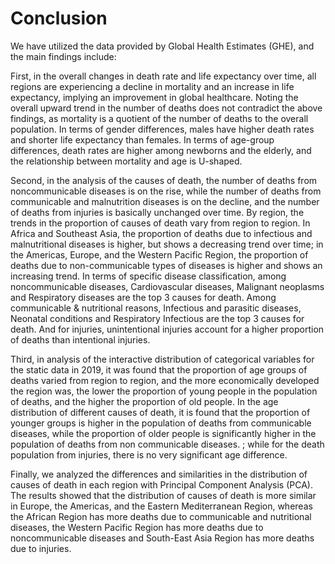 # Conclusion

We have utilized the data provided by Global Health Estimates (GHE), and the main findings include:

First, in the overall changes in death rate and life expectancy over time, all regions are experiencing a decline in mortality and an increase in life expectancy, implying an improvement in global healthcare. Noting the overall upward trend in the number of deaths does not contradict the above findings, as mortality is a quotient of the number of deaths to the overall population. In terms of gender differences, males have higher death rates and shorter life expectancy than females. In terms of age-group differences, death rates are higher among newborns and the elderly, and the relationship between mortality and age is U-shaped.

Second, in the analysis of the causes of death, the number of deaths from noncommunicable diseases is on the rise, while the number of deaths from communicable and malnutrition diseases is on the decline, and the number of deaths from injuries is basically unchanged over time. By region, the trends in the proportion of causes of death vary from region to region. In Africa and Southeast Asia, the proportion of deaths due to infectious and malnutritional diseases is higher, but shows a decreasing trend over time; in the Americas, Europe, and the Western Pacific Region, the proportion of deaths due to non-communicable types of diseases is higher and shows an increasing trend. In terms of specific disease classification, among noncommunicable diseases, Cardiovascular diseases, Malignant neoplasms and Respiratory diseases are the top 3 causes for death. Among communicable & nutritional reasons, Infectious and parasitic diseases, Neonatal conditions and Respiratory Infectious are the top 3 causes for death. And for injuries, unintentional injuries account for a higher proportion of deaths than intentional injuries.

Third, in analysis of the interactive distribution of categorical variables for the static data in 2019, it was found that the proportion of age groups of deaths varied from region to region, and the more economically developed the region was, the lower the proportion of young people in the population of deaths, and the higher the proportion of old people. In the age distribution of different causes of death, it is found that the proportion of younger groups is higher in the population of deaths from communicable diseases, while the proportion of older people is significantly higher in the population of deaths from non communicable diseases. ; while for the death population from injuries, there is no very significant age difference.

Finally, we analyzed the differences and similarities in the distribution of causes of death in each region with Principal Component Analysis (PCA). The results showed that the distribution of causes of death is more similar in Europe, the Americas, and the Eastern Mediterranean Region, whereas the African Region has more deaths due to communicable and nutritional diseases, the Western Pacific Region has more deaths due to noncommunicable diseases and South-East Asia Region has more deaths due to injuries.
